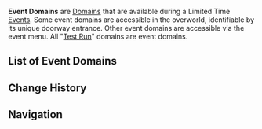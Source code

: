 {{Terminology Infobox
|image = 
|type  = Domain Types
}}
'''Event Domains''' are [[Domains]] that are available during a Limited Time [[Events]]. Some event domains are accessible in the overworld, identifiable by its unique doorway entrance. Other event domains are accessible via the event menu. All "[[Test Run - Character Trial Event|Test Run]]" domains are event domains.

==List of Event Domains==
{{Domains by Category Table|Event Domains}}

==Change History==
{{Change History|1.0}}

==Navigation==
{{Domain Navbox|Temporary}}
[[Category:Event Domains| ]]